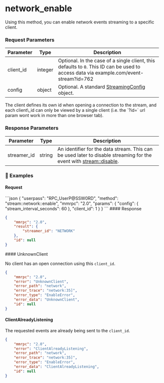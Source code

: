 
# network\_enable

Using this method, you can enable network events streaming to a specific client.

### Request Parameters

| Parameter  | Type    | Description                                                                                                                            |
| ---------- | ------- | -------------------------------------------------------------------------------------------------------------------------------------- |
| client\_id | integer | Optional. In the case of a single client, this defaults to `0`. This ID can be used to access data via example.com/event-stream?id=762 |
| config     | object  | Optional. A standard [StreamingConfig](/komodo-defi-framework/api/common_structures/#streaming-config) object.                         |

<Note>
  The client defines its own id when opening a connection to the stream, and each client\_id can only be viewed by a single client (i.e. the `?id=` url param wont work in more than one browser tab).
</Note>

### Response Parameters

| Parameter    | Type   | Description                                                                                                                                                             |
| ------------ | ------ | ----------------------------------------------------------------------------------------------------------------------------------------------------------------------- |
| streamer\_id | string | An identifier for the data stream. This can be used later to disable streaming for the event with [stream::disable](/komodo-defi-framework/api/v20/streaming/disable/). |

### 📌 Examples

#### Request

<CodeGroup title="" tag="POST" label="network_enable" mm2MethodDecorate="true">
  ```json
  {
    "userpass": "RPC_UserP@SSW0RD",
    "method": "stream::network::enable",
    "mmrpc": "2.0",
    "params": {
      "config": {
        "stream_interval_seconds": 60
      },
      "client_id": 1
    }
  }
  ```
</CodeGroup>

<CollapsibleSection expandedText="Hide Response" collapsedText="Show Response">
  #### Response

  ```json
  {
      "mmrpc": "2.0",
      "result": {
          "streamer_id": "NETWORK"
      },
      "id": null
  }
  ```
</CollapsibleSection>

<CollapsibleSection expandedText="Hide Errors" collapsedText="Show Errors">
  #### UnknownClient

  No client has an open connection using this `client_id`.

  ```json
  {
      "mmrpc": "2.0",
      "error": "UnknownClient",
      "error_path": "network",
      "error_trace": "network:35]",
      "error_type": "EnableError",
      "error_data": "UnknownClient",
      "id": null
  }
  ```

  #### ClientAlreadyListening

  The requested events are already being sent to the `client_id`.

  ```json
  {
      "mmrpc": "2.0",
      "error": "ClientAlreadyListening",
      "error_path": "network",
      "error_trace": "network:35]",
      "error_type": "EnableError",
      "error_data": "ClientAlreadyListening",
      "id": null
  }
  ```
</CollapsibleSection>
